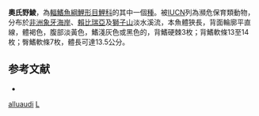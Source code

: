 {{Speciesbox
| genus = Labeo
| species = alluaudi
| status = EN
| status_system = iucn3.1
| authority = [[Pellegrin|Pellegrin]], 1933
| synonyms = 
}}
'''奧氏野鯪'''，為[[輻鰭魚綱|輻鰭魚綱]][[鯉形目|鯉形目]][[鯉科|鯉科]]的其中一個[[種|種]]。被[[IUCN|IUCN]]列為瀕危保育類動物，分布於[[非洲|非洲]][[象牙海岸|象牙海岸]]、[[賴比瑞亞|賴比瑞亞]]及[[塞拉利昂|獅子山]]淡水溪流，本魚體狹長，背面輪廓平直線，體褐色，腹部淡黃色，鰭淺灰色或黑色的，背鰭硬棘3枚；背鰭軟條13至14枚；臀鰭軟條7枚，體長可達13.5公分。

== 参考文献 ==
{{refbegin}}
*{{FishBase_species|genus=Labeo|species=alluaudi|year=2011|month=12}}
{{refend}}

{{Taxonbar}}

[[Category:野鯪屬|alluaudi]]
[[Category:1933年描述的鱼类|L]]


{{魚類小作品}}